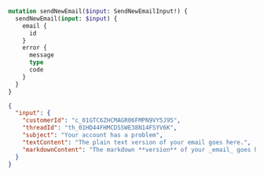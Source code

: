 ```graphql Mutation
mutation sendNewEmail($input: SendNewEmailInput!) {
  sendNewEmail(input: $input) {
    email {
      id
    }
    error {
      message
      type
      code
    }
  }
}
```

```json Variables
{
  "input": {
    "customerId": "c_01GTC6ZHCMAGR06FMPN9VY5J95",
    "threadId": "th_01HD44FHMCDSSWE38N14FSYV6K",
    "subject": "Your account has a problem",
    "textContent": "The plain text version of your email goes here.",
    "markdownContent": "The markdown **version** of your _email_ goes here."
  }
}
```
